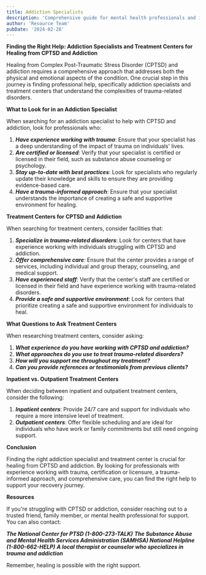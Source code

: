 ```yaml
---
title: Addiction Specialists
description: 'Comprehensive guide for mental health professionals and individuals in recovery'
author: 'Resource Team'
pubDate: '2024-02-28'
---
```


**Finding the Right Help: Addiction Specialists and Treatment Centers for Healing from CPTSD and Addiction**

Healing from Complex Post-Traumatic Stress Disorder (CPTSD) and addiction requires a comprehensive approach that addresses both the physical and emotional aspects of the condition. One crucial step in this journey is finding professional help, specifically addiction specialists and treatment centers that understand the complexities of trauma-related disorders.

**What to Look for in an Addiction Specialist**

When searching for an addiction specialist to help with CPTSD and addiction, look for professionals who:

1. **_Have experience working with trauma_**: Ensure that your specialist has a deep understanding of the impact of trauma on individuals' lives.
2. **_Are certified or licensed_**: Verify that your specialist is certified or licensed in their field, such as substance abuse counseling or psychology.
3. **_Stay up-to-date with best practices_**: Look for specialists who regularly update their knowledge and skills to ensure they are providing evidence-based care.
4. **_Have a trauma-informed approach_**: Ensure that your specialist understands the importance of creating a safe and supportive environment for healing.

**Treatment Centers for CPTSD and Addiction**

When searching for treatment centers, consider facilities that:

1. **_Specialize in trauma-related disorders_**: Look for centers that have experience working with individuals struggling with CPTSD and addiction.
2. **_Offer comprehensive care_**: Ensure that the center provides a range of services, including individual and group therapy, counseling, and medical support.
3. **_Have experienced staff_**: Verify that the center's staff are certified or licensed in their field and have experience working with trauma-related disorders.
4. **_Provide a safe and supportive environment_**: Look for centers that prioritize creating a safe and supportive environment for individuals to heal.

**What Questions to Ask Treatment Centers**

When researching treatment centers, consider asking:

1. **_What experience do you have working with CPTSD and addiction?_**
2. **_What approaches do you use to treat trauma-related disorders?_**
3. **_How will you support me throughout my treatment?_**
4. **_Can you provide references or testimonials from previous clients?_**

**Inpatient vs. Outpatient Treatment Centers**

When deciding between inpatient and outpatient treatment centers, consider the following:

1. **_Inpatient centers_**: Provide 24/7 care and support for individuals who require a more intensive level of treatment.
2. **_Outpatient centers_**: Offer flexible scheduling and are ideal for individuals who have work or family commitments but still need ongoing support.

**Conclusion**

Finding the right addiction specialist and treatment center is crucial for healing from CPTSD and addiction. By looking for professionals with experience working with trauma, certification or licensure, a trauma-informed approach, and comprehensive care, you can find the right help to support your recovery journey.

**Resources**

If you're struggling with CPTSD or addiction, consider reaching out to a trusted friend, family member, or mental health professional for support. You can also contact:

**_The National Center for PTSD (1-800-273-TALK)_**
**_The Substance Abuse and Mental Health Services Administration (SAMHSA) National Helpline (1-800-662-HELP)_**
**_A local therapist or counselor who specializes in trauma and addiction_**

Remember, healing is possible with the right support.
